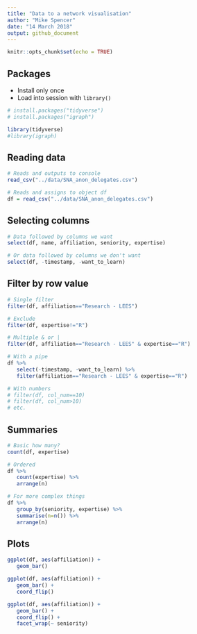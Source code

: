 ```yaml
---
title: "Data to a network visualisation"
author: "Mike Spencer"
date: "14 March 2018"
output: github_document
---
```


```r
knitr::opts_chunk$set(echo = TRUE)
```

## Packages

* Install only once
* Load into session with `library()`

```r
# install.packages("tidyverse")
# install.packages("igraph")

library(tidyverse)
#library(igraph)
```


## Reading data

```r
# Reads and outputs to console
read_csv("../data/SNA_anon_delegates.csv")

# Reads and assigns to object df
df = read_csv("../data/SNA_anon_delegates.csv")
```


## Selecting columns

```r
# Data followed by columns we want
select(df, name, affiliation, seniority, expertise)

# Or data followed by columns we don't want
select(df, -timestamp, -want_to_learn)
```


## Filter by row value

```r
# Single filter
filter(df, affiliation=="Research - LEES")

# Exclude
filter(df, expertise!="R")

# Multiple & or |
filter(df, affiliation=="Research - LEES" & expertise=="R")

# With a pipe
df %>% 
   select(-timestamp, -want_to_learn) %>% 
   filter(affiliation=="Research - LEES" & expertise=="R")

# With numbers
# filter(df, col_num==10)
# filter(df, col_num>10)
# etc.
```


## Summaries

```r
# Basic how many?
count(df, expertise)

# Ordered
df %>% 
   count(expertise) %>% 
   arrange(n)

# For more complex things
df %>% 
   group_by(seniority, expertise) %>% 
   summarise(n=n()) %>% 
   arrange(n)
```


## Plots

```r
ggplot(df, aes(affiliation)) +
   geom_bar()

ggplot(df, aes(affiliation)) +
   geom_bar() +
   coord_flip()

ggplot(df, aes(affiliation)) +
   geom_bar() +
   coord_flip() +
   facet_wrap(~ seniority)
```

